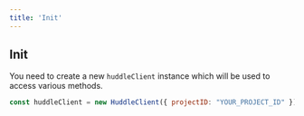 ```yaml
---
title: 'Init'
---
```


## Init 

You need to create a new `huddleClient` instance which will be used to access various methods. 

```js
const huddleClient = new HuddleClient({ projectID: "YOUR_PROJECT_ID" })
```